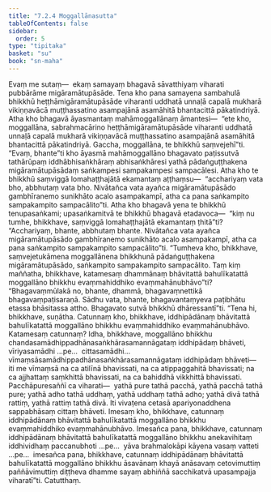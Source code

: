 ```yaml
---
title: "7.2.4 Moggallānasutta"
tableOfContents: false
sidebar:
  order: 5
type: "tipitaka"
basket: "su"
book: "sn-maha"
---
```



<DynamicBreadcrumb />

<Division number="826" book="sn-maha">

<Paragraph number="1408" book="sn-maha">
Evaṃ me sutaṃ—  ekaṃ samayaṃ bhagavā sāvatthiyaṃ viharati pubbārāme migāramātupāsāde. Tena kho pana samayena sambahulā bhikkhū heṭṭhāmigāramātupāsāde viharanti uddhatā unnaḷā capalā mukharā vikiṇṇavācā muṭṭhassatino asampajānā asamāhitā bhantacittā pākatindriyā.
</Paragraph>

<Paragraph number="1409" book="sn-maha">
Atha kho bhagavā āyasmantaṃ mahāmoggallānaṃ āmantesi—  “ete kho, moggallāna, sabrahmacārino heṭṭhāmigāramātupāsāde viharanti uddhatā unnaḷā capalā mukharā vikiṇṇavācā muṭṭhassatino asampajānā asamāhitā bhantacittā pākatindriyā. Gaccha, moggallāna, te bhikkhū saṃvejehī”ti.
</Paragraph>

<Paragraph number="1410" book="sn-maha">
“Evaṃ, bhante”ti kho āyasmā mahāmoggallāno bhagavato paṭissutvā tathārūpaṃ iddhābhisaṅkhāraṃ abhisaṅkhāresi yathā pādaṅguṭṭhakena migāramātupāsādaṃ saṅkampesi sampakampesi sampacālesi. Atha kho te bhikkhū saṃviggā lomahaṭṭhajātā ekamantaṃ aṭṭhaṃsu—  “acchariyaṃ vata bho, abbhutaṃ vata bho. Nivātañca vata ayañca migāramātupāsādo gambhīranemo sunikhāto acalo asampakampī, atha ca pana saṅkampito sampakampito sampacālito”ti.
</Paragraph>

<Paragraph number="1411" book="sn-maha">
Atha kho bhagavā yena te bhikkhū tenupasaṅkami; upasaṅkamitvā te bhikkhū bhagavā etadavoca—  “kiṃ nu tumhe, bhikkhave, saṃviggā lomahaṭṭhajātā ekamantaṃ ṭhitā”ti? “Acchariyaṃ, bhante, abbhutaṃ bhante. Nivātañca vata ayañca migāramātupāsādo gambhīranemo sunikhāto acalo asampakampī, atha ca pana saṅkampito sampakampito sampacālito”ti. “Tumheva kho, bhikkhave, saṃvejetukāmena moggallānena bhikkhunā pādaṅguṭṭhakena migāramātupāsādo, saṅkampito sampakampito sampacālito. Taṃ kiṃ maññatha, bhikkhave, katamesaṃ dhammānaṃ bhāvitattā bahulīkatattā moggallāno bhikkhu evaṃmahiddhiko evaṃmahānubhāvo”ti? “Bhagavaṃmūlakā no, bhante, dhammā, bhagavaṃnettikā bhagavaṃpaṭisaraṇā. Sādhu vata, bhante, bhagavantaṃyeva paṭibhātu etassa bhāsitassa attho. Bhagavato sutvā bhikkhū dhāressantī”ti.
</Paragraph>

<Paragraph number="1412" book="sn-maha">
“Tena hi, bhikkhave, suṇātha. Catunnaṃ kho, bhikkhave, iddhipādānaṃ bhāvitattā bahulīkatattā moggallāno bhikkhu evaṃmahiddhiko evaṃmahānubhāvo. Katamesaṃ catunnaṃ? Idha, bhikkhave, moggallāno bhikkhu chandasamādhippadhānasaṅkhārasamannāgataṃ iddhipādaṃ bhāveti, vīriyasamādhi …pe…  cittasamādhi…  vīmaṃsāsamādhippadhānasaṅkhārasamannāgataṃ iddhipādaṃ bhāveti—  iti me vīmaṃsā na ca atilīnā bhavissati, na ca atippaggahitā bhavissati; na ca ajjhattaṃ saṃkhittā bhavissati, na ca bahiddhā vikkhittā bhavissati. Pacchāpuresaññī ca viharati—  yathā pure tathā pacchā, yathā pacchā tathā pure; yathā adho tathā uddhaṃ, yathā uddhaṃ tathā adho; yathā divā tathā rattiṃ, yathā rattiṃ tathā divā. Iti vivaṭena cetasā apariyonaddhena sappabhāsaṃ cittaṃ bhāveti. Imesaṃ kho, bhikkhave, catunnaṃ iddhipādānaṃ bhāvitattā bahulīkatattā moggallāno bhikkhu evaṃmahiddhiko evaṃmahānubhāvo. Imesañca pana, bhikkhave, catunnaṃ iddhipādānaṃ bhāvitattā bahulīkatattā moggallāno bhikkhu anekavihitaṃ iddhividhaṃ paccanubhoti …pe…  yāva brahmalokāpi kāyena vasaṃ vatteti …pe…  imesañca pana, bhikkhave, catunnaṃ iddhipādānaṃ bhāvitattā bahulīkatattā moggallāno bhikkhu āsavānaṃ khayā anāsavaṃ cetovimuttiṃ paññāvimuttiṃ diṭṭheva dhamme sayaṃ abhiññā sacchikatvā upasampajja viharatī”ti.

</Paragraph>
</Division>

<Paragraph number="1413" type="center" book="sn-maha">
Catutthaṃ.
</Paragraph>